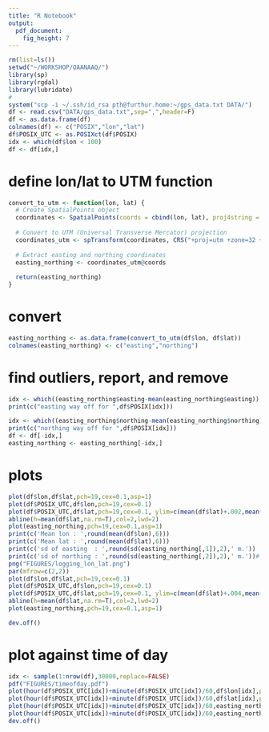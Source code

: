 ```yaml
---
title: "R Notebook"
output: 
  pdf_document: 
    fig_height: 7
---
```


 

```r
rm(list=ls())
setwd("~/WORKSHOP/QAANAAQ/")
library(sp)
library(rgdal)
library(lubridate)
#
system("scp -i ~/.ssh/id_rsa pth@furthur.home:~/gps_data.txt DATA/")
df <- read.csv("DATA/gps_data.txt",sep=",",header=F)
df <- as.data.frame(df)
colnames(df) <- c("POSIX","lon","lat")
df$POSIX_UTC <- as.POSIXct(df$POSIX)
idx <- which(df$lon < 100)
df <- df[idx,]

```

# define lon/lat to UTM function
```r
convert_to_utm <- function(lon, lat) {
  # Create SpatialPoints object
  coordinates <- SpatialPoints(coords = cbind(lon, lat), proj4string = CRS("+proj=longlat +datum=WGS84"))
  
  # Convert to UTM (Universal Transverse Mercator) projection
  coordinates_utm <- spTransform(coordinates, CRS("+proj=utm +zone=32 +datum=WGS84"))
  
  # Extract easting and northing coordinates
  easting_northing <- coordinates_utm@coords
  
  return(easting_northing)
}
```

# convert
```r
easting_northing <- as.data.frame(convert_to_utm(df$lon, df$lat))
colnames(easting_northing) <- c("easting","northing")
```

# find outliers, report, and remove
```r
idx <- which((easting_northing$easting-mean(easting_northing$easting)) > 5*sd(easting_northing$easting))
print(c("easting way off for ",df$POSIX[idx]))

idx <- which((easting_northing$northing-mean(easting_northing$northing)) > 5*sd(easting_northing$northing))
print(c("northing way off for ",df$POSIX[idx]))
df <- df[-idx,]
easting_northing <- easting_northing[-idx,]
```


# plots
```r
plot(df$lon,df$lat,pch=19,cex=0.1,asp=1)
plot(df$POSIX_UTC,df$lon,pch=19,cex=0.1)
plot(df$POSIX_UTC,df$lat,pch=19,cex=0.1, ylim=c(mean(df$lat)+.002,mean(df$lat)-.002))
abline(h=mean(df$lat,na.rm=T),col=2,lwd=2)
plot(easting_northing,pch=19,cex=0.1,asp=1)
print(c('Mean lon : ',round(mean(df$lon),6)))
print(c('Mean lat : ',round(mean(df$lat),6)))
print(c('sd of easting  : ',round(sd(easting_northing[,1]),2),' m.'))
print(c('sd of northing : ',round(sd(easting_northing[,2]),2),' m.'))#
png("FIGURES/logging_lon_lat.png")
par(mfrow=c(2,2))
plot(df$lon,df$lat,pch=19,cex=0.1)
plot(df$POSIX_UTC,df$lon,pch=19,cex=0.1)
plot(df$POSIX_UTC,df$lat,pch=19,cex=0.1, ylim=c(mean(df$lat)+.004,mean(df$lat)-.004))
abline(h=mean(df$lat,na.rm=T),col=2,lwd=2)
plot(easting_northing,pch=19,cex=0.1,asp=1)

dev.off()
```

# plot against time of day
```r
idx <- sample(1:nrow(df),30000,replace=FALSE)
pdf("FIGURES/timeofday.pdf")
plot(hour(df$POSIX_UTC[idx])+minute(df$POSIX_UTC[idx])/60,df$lon[idx],pch=19,cex=0.1)
plot(hour(df$POSIX_UTC[idx])+minute(df$POSIX_UTC[idx])/60,df$lat[idx],pch=19,cex=0.1)
plot(hour(df$POSIX_UTC[idx])+minute(df$POSIX_UTC[idx])/60,easting_northing[idx,1]-mean(easting_northing[idx,1]),pch=19,cex=0.1,ylab='Easting anomaly [m]')
plot(hour(df$POSIX_UTC[idx])+minute(df$POSIX_UTC[idx])/60,easting_northing[idx,2]-mean(easting_northing[idx,2]),pch=19,cex=0.1,ylab='Northing anomaly [m]')
dev.off()
```

 

